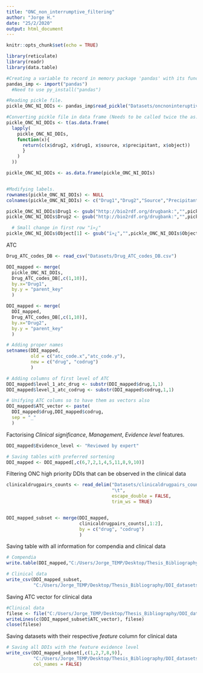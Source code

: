 ---
title: "ONC_non_interrumptive_filtering"
author: "Jorge H."
date: "25/2/2020"
output: html_document
---

```{r setup, include=FALSE}
knitr::opts_chunk$set(echo = TRUE)
```

```{r}
library(reticulate)
library(readr)
library(data.table)
```


```{r}
#Creating a variable to record in memory package 'pandas' with its functions.
pandas_imp <- import("pandas")
  #Need to use py_install("pandas")

#Reading pickle file.
pickle_ONC_NI_DDIs <- pandas_imp$read_pickle("Datasets/oncnoninteruptive-ddis.pickle")

#Converting pickle file in data frame (Needs to be called twice the as.data.frame).
pickle_ONC_NI_DDIs <- t(as.data.frame(
  lapply(
    pickle_ONC_NI_DDIs, 
    function(x){
      return(c(x$drug2, x$drug1, x$source, x$precipitant, x$object))
      }
    )
  ))

pickle_ONC_NI_DDIs <- as.data.frame(pickle_ONC_NI_DDIs)


#Modifying labels.
rownames(pickle_ONC_NI_DDIs) <- NULL
colnames(pickle_ONC_NI_DDIs) <- c("Drug1","Drug2","Source","Precipitant","Object")

pickle_ONC_NI_DDIs$Drug1 <- gsub("http://bio2rdf.org/drugbank:","",pickle_ONC_NI_DDIs$Drug1)
pickle_ONC_NI_DDIs$Drug2 <- gsub("http://bio2rdf.org/drugbank:","",pickle_ONC_NI_DDIs$Drug2)

  # Small change in first row "ï»¿"
pickle_ONC_NI_DDIs$Object[1] <- gsub("ï»¿","",pickle_ONC_NI_DDIs$Object[1])
```

ATC
```{r}
Drug_ATC_codes_DB <- read_csv("Datasets/Drug_ATC_codes_DB.csv")

DDI_mapped <- merge(
  pickle_ONC_NI_DDIs,
  Drug_ATC_codes_DB[,c(1,10)],
  by.x="Drug1",
  by.y = "parent_key"
  )

DDI_mapped <- merge(
  DDI_mapped,
  Drug_ATC_codes_DB[,c(1,10)], 
  by.x="Drug2",
  by.y = "parent_key"
  )

# Adding proper names
setnames(DDI_mapped,
         old = c("atc_code.x","atc_code.y"),
         new = c("drug", "codrug")
         )

# Adding columns of first level of ATC
DDI_mapped$level_1_atc_drug <- substr(DDI_mapped$drug,1,1)
DDI_mapped$level_1_atc_codrug <- substr(DDI_mapped$codrug,1,1)

# Unifying ATC colums so to have them as vectors also
DDI_mapped$ATC_vector <- paste(
  DDI_mapped$drug,DDI_mapped$codrug,
  sep = "_"
  ) 
```

Factorising *Clinical significance*, *Management*, *Evidence level* features.
```{r}
DDI_mapped$Evidence_level <- "Reviewed by expert"

# Saving tables with preferred sortening
DDI_mapped <- DDI_mapped[,c(6,7,2,1,4,5,11,8,9,10)]
```

Filtering ONC high priority DDIs that can be observed in the clinical data
```{r}
clinicaldrugpairs_counts <- read_delim("Datasets/clinicaldrugpairs_counts.tsv",
                                       "\t", 
                                       escape_double = FALSE, 
                                       trim_ws = TRUE)


DDI_mapped_subset <- merge(DDI_mapped,
                           clinicaldrugpairs_counts[,1:2],
                           by = c("drug", "codrug")
                           )
```


Saving table with all information for compendia and clinical data
```{r}
# Compendia
write.table(DDI_mapped,"C:/Users/Jorge_TEMP/Desktop/Thesis_Bibliography/DDI_datasets/ATC_treatment/Filtered_datasets/ONC_NI_to_ATC.txt",sep = "\t",row.names = FALSE, col.names = FALSE)

# Clinical data
write_csv(DDI_mapped_subset,
          "C:/Users/Jorge_TEMP/Desktop/Thesis_Bibliography/DDI_datasets/Analysis/ATC_treatment/DDI_clinical_data/DDI_dataset/ONC-NI_DDI.txt")
```

Saving ATC vector for clinical data
```{r}
#Clinical data
filese <- file("C:/Users/Jorge_TEMP/Desktop/Thesis_Bibliography/DDI_datasets/Analysis/ATC_treatment/DDI_clinical_data/DDI_atc_vector/ONC-NI_vector.txt")
writeLines(c(DDI_mapped_subset$ATC_vector), filese)
close(filese)
```

Saving datasets with their respective *feature* column for clinical data
```{r}
# Saving all DDIs with the feature evidence level
write_csv(DDI_mapped_subset[,c(1,2,7,8,9)],
          "C:/Users/Jorge_TEMP/Desktop/Thesis_Bibliography/DDI_datasets/Analysis/Features/Evidence_level//ONC-NI_evidence_level_DDI.txt",
          col_names = FALSE)

```










